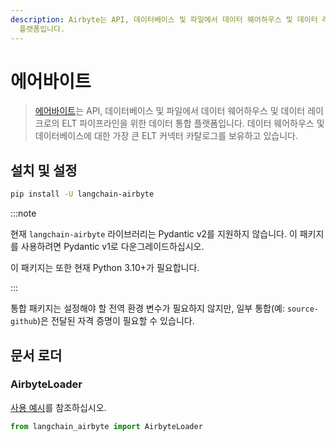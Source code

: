 ```yaml
---
description: Airbyte는 API, 데이터베이스 및 파일에서 데이터 웨어하우스 및 데이터 레이크로 ELT 파이프라인을 위한 데이터 통합
  플랫폼입니다.
---
```


# 에어바이트

> [에어바이트](https://github.com/airbytehq/airbyte)는 API, 데이터베이스 및 파일에서 데이터 웨어하우스 및 데이터 레이크로의 ELT 파이프라인을 위한 데이터 통합 플랫폼입니다. 데이터 웨어하우스 및 데이터베이스에 대한 가장 큰 ELT 커넥터 카탈로그를 보유하고 있습니다.

## 설치 및 설정

```bash
pip install -U langchain-airbyte
```


:::note

현재 `langchain-airbyte` 라이브러리는 Pydantic v2를 지원하지 않습니다.
이 패키지를 사용하려면 Pydantic v1로 다운그레이드하십시오.

이 패키지는 또한 현재 Python 3.10+가 필요합니다.

:::

통합 패키지는 설정해야 할 전역 환경 변수가 필요하지 않지만, 일부 통합(예: `source-github`)은 전달된 자격 증명이 필요할 수 있습니다.

## 문서 로더

### AirbyteLoader

[사용 예시](/docs/integrations/document_loaders/airbyte)를 참조하십시오.

```python
from langchain_airbyte import AirbyteLoader
```